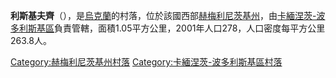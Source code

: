 {{coord|48|37|54|N|27|2|57|E|scale:100000|display=title}}

'''利斯基夫齊'''（{{lang-uk|Лисківці}}），是[[烏克蘭|烏克蘭]]的村落，位於該國西部[[赫梅利尼茨基州|赫梅利尼茨基州]]，由[[卡緬涅茨-波多利斯基區|卡緬涅茨-波多利斯基區]]負責管轄，面積1.05平方公里，2001年人口278，人口密度每平方公里263.8人。

{{DEFAULTSORT:Лисківці}}
[[Category:赫梅利尼茨基州村落|Category:赫梅利尼茨基州村落]]
[[Category:卡緬涅茨-波多利斯基區村落|Category:卡緬涅茨-波多利斯基區村落]]


{{Khmelnytskyi-geo-stub}}
